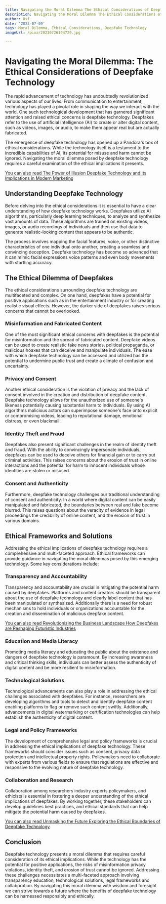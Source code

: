 ```yaml
---
title: Navigating the Moral Dilemma The Ethical Considerations of Deepfake Technology
description: Navigating the Moral Dilemma The Ethical Considerations of Deepfake Technology
author: Usf
date: '2023-07-09'
tags: Moral Dilemma, Ethical Considerations, Deepfake Technology
imageUrl: /pixa/20230726194729.jpg

---
```

# Navigating the Moral Dilemma: The Ethical Considerations of Deepfake Technology

The rapid advancement of technology has undoubtedly revolutionized various aspects of our lives. From communication  to entertainment, technology has played a  pivotal role in shaping the way we interact  with the  world. One such technological  development that has garnered significant attention and raised ethical concerns is deepfake technology. Deepfakes refer to the  use of artificial intelligence (AI) to  create or alter digital content, such as videos, images, or  audio, to make them appear real but are actually fabricated.

The  emergence of deepfake technology has opened up a Pandora's  box of ethical considerations. While the technology itself is a testament to the incredible capabilities of AI, its potential for misuse and harm cannot be ignored. Navigating the moral dilemma posed by  deepfake  technology requires a careful examination of the  ethical implications it presents.

[You can  also read The Power  of Illusion Deepfake  Technology and its Implications in  Modern Marketing](The%20Power%20of%20Illusion%20Deepfake%20Technology%20and%20its%20Implications%20in%20Modern%20Marketing)


## Understanding Deepfake Technology

Before delving into the ethical considerations it is essential to have a clear understanding of  how deepfake technology works. Deepfakes utilize AI algorithms, particularly deep learning techniques, to analyze and synthesize vast amounts of data. These algorithms are  trained on existing videos, images, or audio recordings of individuals and then use that data to generate realistic-looking content  that appears to be authentic.

The process involves mapping the  facial features, voice, or other distinctive characteristics of one individual onto another, creating  a seamless and convincing deception. Deepfake technology  has become so advanced that it can mimic facial expressions voice patterns and even body  movements with startling accuracy.

## The Ethical Dilemma of Deepfakes

The ethical  considerations surrounding deepfake  technology are multifaceted and complex. On one hand, deepfakes have a potential for positive applications such as in the entertainment industry  or for creating realistic  visual effects. However, the darker side of deepfakes raises serious concerns  that cannot be overlooked.

### Misinformation and Fabricated  Content

One of the most significant ethical concerns  with deepfakes  is the potential for misinformation and the spread of fabricated  content.  Deepfake videos can be used to create realistic fake news stories, political propaganda, or malicious hoaxes that can deceive and manipulate individuals. The ease with which deepfake technology can  be accessed  and  utilized has the potential  to undermine public trust and  create a climate of  confusion and uncertainty.

### Privacy and Consent

Another ethical  consideration is the violation of privacy and the lack of consent involved in the creation and distribution of deepfake content. Deepfake technology allows  for the  unauthorized  use of someone's likeness potentially causing substantial harm to individuals. By  using AI  algorithms malicious actors can  superimpose someone's face onto explicit  or compromising videos, leading to reputational damage, emotional distress, or even blackmail.

### Identity Theft and Fraud

Deepfakes  also present significant challenges in the realm of identity theft and fraud. With the ability to convincingly impersonate individuals,  deepfakes can be used to deceive others for financial gain or to carry out criminal activities. This raises concerns  about the erosion of trust  in online interactions and the potential for harm to innocent individuals whose identities are  stolen or misused.

### Consent and Authenticity

Furthermore, deepfake technology challenges our traditional understanding of consent and authenticity. In a world where digital content can be easily manipulated and fabricated, the boundaries between real and fake become blurred. This raises questions about the veracity of evidence in legal  proceedings the credibility of online content, and the erosion of trust in  various domains.

## Ethical Frameworks  and Solutions

Addressing the ethical  implications of deepfake technology  requires  a comprehensive and multi-faceted approach.  Ethical frameworks can  provide  guidance in navigating the moral dilemmas posed by this emerging technology. Some key considerations include:

### Transparency and Accountability

Transparency and accountability are crucial in  mitigating the potential harm caused by deepfakes. Platforms and  content creators should be transparent about the  use of deepfake technology and  clearly label  content that has been manipulated or synthesized. Additionally there is a need for robust mechanisms to hold individuals or organizations accountable for the creation and dissemination of malicious deepfake content.

[You can also read Revolutionizing  the Business Landscape How Deepfakes are Reshaping Futuristic Industries](Revolutionizing%20the%20Business%20Landscape%20How%20Deepfakes%20are%20Reshaping%20Futuristic%20Industries)


### Education and Media  Literacy

Promoting media literacy and educating the public about the existence and dangers of deepfake  technology is  paramount. By increasing awareness and critical thinking skills, individuals can better  assess the authenticity of digital  content and be more resilient to misinformation.

### Technological Solutions

Technological advancements can also play  a  role in addressing the ethical challenges associated  with deepfakes. For  instance, researchers are  developing algorithms and tools to detect and identify deepfake content enabling platforms  to flag or remove such content swiftly. Additionally,  advancements in  digital watermarking or certification technologies can help establish the authenticity of digital content.

### Legal and  Policy Frameworks

The development of comprehensive legal and policy  frameworks is crucial in addressing the ethical implications of deepfake technology. These frameworks  should consider issues such as consent, privacy data protection and intellectual property rights. Policymakers need to collaborate with experts  from various fields to ensure that regulations are effective and responsive to the evolving nature of deepfake technology.

### Collaboration and Research

Collaboration among researchers industry experts policymakers, and ethicists is essential in fostering a deeper understanding of the ethical implications of  deepfakes. By working together, these stakeholders can develop  guidelines  best practices, and ethical standards that can help mitigate  the potential harm caused by deepfakes.

[You can also read Unmasking the Future  Exploring the Ethical Boundaries of Deepfake  Technology](Unmasking%20the%20Future%20Exploring%20the%20Ethical%20Boundaries%20of%20Deepfake%20Technology)


## Conclusion

Deepfake technology presents a moral dilemma that requires careful consideration of its ethical implications. While the technology has the potential for positive applications, the risks of misinformation privacy violations, identity theft, and  erosion of trust cannot be ignored.  Addressing these challenges necessitates a multi-faceted approach  involving transparency education, technological solutions, legal frameworks  and collaboration. By navigating this moral dilemma with wisdom  and foresight we can strive towards a future where the benefits of  deepfake technology can be harnessed responsibly and ethically.